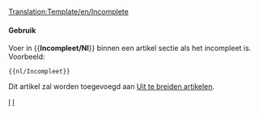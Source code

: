 <noinclude>[[Translation:Template/en/Incomplete]]</noinclude>{{en/Ambox| type  = content
| image = UnderConstructionOrange.png
| text  = <strong>Incompleet</strong><br>A.u.b. let op dat de informatie op deze pagina nog niet compleet is, omdat het nog in bewerking is.
}}<includeonly>{{{1|[[Category:nl/Uit te breiden artikelen]]}}}</includeonly><noinclude>

====Gebruik====
Voer in <nowiki>{{</nowiki>'''Incompleet/Nl'''<nowiki>}}</nowiki> binnen een artikel sectie als het incompleet is. Voorbeeld:
<pre>{{nl/Incompleet}}</pre>
Dit artikel zal worden toegevoegd aan [[Category/nl/Uit te breiden artikelen|Uit te breiden artikelen]].

[[Category:nl/Sjablonen|I]][[Category:nl/Berichtenbox|I]]</noinclude>